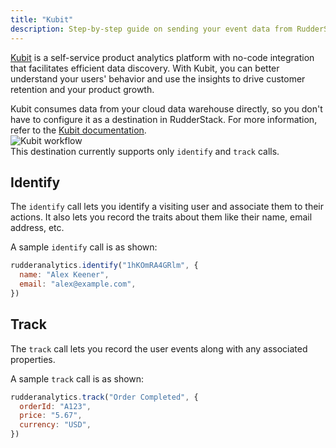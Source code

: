 ```yaml
---
title: "Kubit"
description: Step-by-step guide on sending your event data from RudderStack to Kubit.
---
```


[Kubit](https://www.kubit.ai/) is a self-service product analytics platform with no-code integration that facilitates efficient data discovery. With Kubit, you can better understand your users' behavior and use the insights to drive customer retention and your product growth.

<div class="successBlock">
Kubit consumes data from your cloud data warehouse directly, so you don't have to configure it as a destination in RudderStack. For more information, refer to the <a href="https://docs.kubit.ai/docs">Kubit documentation</a>.
</div>

<img src="../../assets/event-stream-destinations/kubit-workflow.png" alt="Kubit workflow" />

<div class="infoBlock">
This destination currently supports only <code class="inline-code">identify</code> and <code class="inline-code">track</code> calls.
</div>

## Identify

The <Link to="/event-spec/standard-events/identify/">`identify`</Link> call lets you identify a visiting user and associate them to their actions. It also lets you record the traits about them like their name, email address, etc.

A sample `identify` call is as shown:

```javascript
rudderanalytics.identify("1hKOmRA4GRlm", {
  name: "Alex Keener",
  email: "alex@example.com",
})
```

## Track

The <Link to="/event-spec/standard-events/track/">`track`</Link> call lets you record the user events along with any associated properties.

A sample `track` call is as shown:

```javascript
rudderanalytics.track("Order Completed", {
  orderId: "A123",
  price: "5.67",
  currency: "USD",
})
```